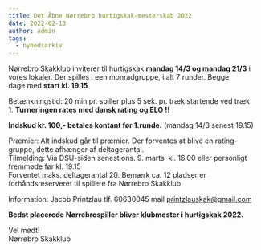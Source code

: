```yaml
---
title: Det Åbne Nørrebro hurtigskak-mesterskab 2022
date: 2022-02-13
author: admin
tags:
  - nyhedsarkiv
---
```


Nørrebro Skakklub inviterer til hurtigskak **mandag 14/3 og mandag 21/3** i vores lokaler. Der spilles i een monradgruppe, i alt 7 runder. Begge dage med **start kl. 19.15**

Betænkningstid: 20 min pr. spiller plus 5 sek. pr. træk startende ved træk 1. **Turneringen rates med dansk rating og ELO !!**

**Indskud kr. 100,- betales kontant før 1.runde.** (mandag 14/3 senest 19.15) 

Præmier: Alt indskud går til præmier. Der forventes at blive en rating-gruppe, dette afhænger af deltagerantal.  
Tilmelding: Via DSU-siden senest ons. 9. marts  kl. 16.00 eller personligt fremmøde før kl. 19.15   
Forventet maks. deltagerantal 20. Bemærk ca. 12 pladser er forhåndsreserveret til spillere fra Nørrebro Skakklub

Information: Jacob Printzlau tlf. 60630045 mail [printzlauskak@gmail.com](mailto:printzlauskak@gmail.com)[](mailto:printzlauskak@gmail.comk)

**Bedst placerede Nørrebrospiller bliver klubmester i hurtigskak 2022.**

Vel mødt!  
Nørrebro Skakklub
